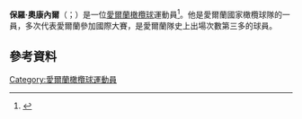'''保羅·奧康內爾'''（{{lang-en|Paul O'Connell}}；{{bd|1979年|10月20日}}）是一位[[愛爾蘭|愛爾蘭]][[橄欖球|橄欖球]]運動員<ref>{{cite news|url=http://www.irishrugby.ie/ireland/statistics/player_stats_ireland_appearances.php|title=Player's Stats - Most Ireland Appearances|work=[[Irish_Rugby_Football_Union|Irish Rugby Football Union]]|accessdate=2 February 2015|archive-date=2015-02-11|archive-url=https://web.archive.org/web/20150211063746/http://www.irishrugby.ie/ireland/statistics/player_stats_ireland_appearances.php|dead-url=no}}</ref>。他是愛爾蘭國家橄欖球隊的一員，多次代表愛爾蘭參加國際大賽，是愛爾蘭隊史上出場次數第三多的球員。
==參考資料==
{{Reflist}}
[[Category:愛爾蘭橄欖球運動員|Category:愛爾蘭橄欖球運動員]]